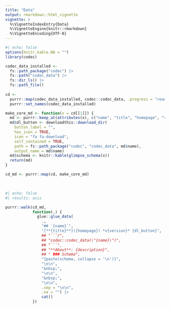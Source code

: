 ```yaml
---
title: "Data"
output: rmarkdown::html_vignette
vignette: >
  %\VignetteIndexEntry{Data}
  %\VignetteEngine{knitr::rmarkdown}
  %\VignetteEncoding{UTF-8}
---
```


```r
#| echo: false
options(knitr.kable.NA = "")
library(codec)

codec_data_installed <-
  fs::path_package("codec") |>
  fs::path("codec_data") |>
  fs::dir_ls() |>
  fs::path_file()
  
cd <-
  purrr::map(codec_data_installed, codec::codec_data, .progress = "reading codec data") |>
  purrr::set_names(codec_data_installed)

make_core_md <- function(x = cd[[1]]) {
  md <- purrr::keep_at(attributes(x), c("name", "title", "homepage", "version", "description"))
  md$dl_button <- downloadthis::download_dir(
    button_label = "", 
    has_icon = TRUE,
    icon = "fa fa-download",
    self_contained = TRUE,
    path = fs::path_package("codec", "codec_data", md$name),
    output_name = md$name)
  md$schema <- knitr::kable(glimpse_schema(x))
  return(md)
}

cd_md <- purrr::map(cd, make_core_md)
```

&nbsp;

```r
#| echo: false
#| results: asis

purrr::walk(cd_md,
            function(.) {
              glue::glue_data(
                .,
                "## `{name}`",
                "[**{title}**]({homepage}) *v{version}* {dl_button}",
                ## "```r",
                ## "codec::codec_data(\"{name}\")",
                ## "```",
                ## "**About**: {description}",
                ## " ### Schema",
                "{paste(schema, collapse = '\n')}",
                "\n\n",
                "&nbsp;",
                "\n\n",
                "&nbsp;",
                "\n\n",
                .sep = "\n\n",
                .na = "") |>
                cat()
            })

```
